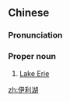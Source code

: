 ==Chinese==
{{zh-forms|type=21}}
{{wikipedia|lang=zh}}

===Pronunciation===
{{zh-pron
|m=Yīlìhú
|cat=pn
}}

===Proper noun===
{{zh-proper noun}}

# [[Lake Erie]]

[[zh:伊利湖]]